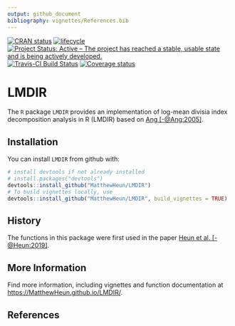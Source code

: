 ```yaml
---
output: github_document
bibliography: vignettes/References.bib
---
```


<!-- *********** -->
<!-- Note: README.md is generated from README.Rmd.   -->
<!-- Be sure to edit README.Rmd and generate the README.md file by Cmd/Ctl-shift-K -->
<!-- *********** -->

<!-- README.md is generated from README.Rmd. Please edit README.Rmd -->

[![CRAN status](https://www.r-pkg.org/badges/version/LMDIR)](https://cran.r-project.org/package=LMDIR)
[![lifecycle](https://img.shields.io/badge/lifecycle-stable-brightgreen.svg)](https://www.tidyverse.org/lifecycle/#stable)
[![Project Status: Active – The project has reached a stable, usable state and is being actively developed.](https://www.repostatus.org/badges/latest/active.svg)](https://www.repostatus.org/#active)
[![Travis-CI Build Status](https://travis-ci.org/MatthewHeun/LMDIR.svg?branch=master)](https://travis-ci.org/MatthewHeun/LMDIR)
[![Coverage status](https://codecov.io/gh/MatthewHeun/LMDIR/branch/master/graph/badge.svg)](https://codecov.io/github/MatthewHeun/LMDIR?branch=master)


# LMDIR

The `R` package `LMDIR` provides
an implementation of log-mean divisia index decomposition analysis in R (LMDIR) based on 
[Ang [-@Ang:2005]](https://doi.org/10.1016/j.enpol.2003.10.010).


## Installation

You can install `LMDIR` from github with:

```r
# install devtools if not already installed
# install.packages("devtools")
devtools::install_github("MatthewHeun/LMDIR")
# To build vignettes locally, use
devtools::install_github("MatthewHeun/LMDIR", build_vignettes = TRUE)
```


## History

The functions in this package were first used in the paper
[Heun et al. [-@Heun:2019]](https://doi.org/10.1016/j.apenergy.2019.01.255).


## More Information

Find more information, including vignettes and function documentation at
<https://MatthewHeun.github.io/LMDIR/>.


## References
